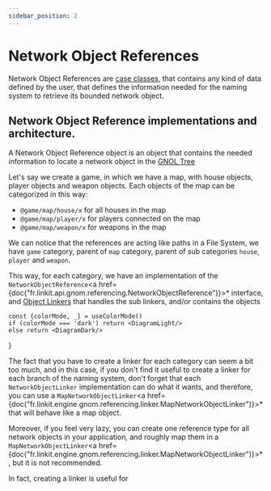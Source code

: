 ```yaml
---
sidebar_position: 2
---
```



# Network Object References

Network Object References are <a href="https://docs.scala-lang.org/tour/case-classes.html">case classes</a>, that contains
any kind of data defined by the user, that defines the information needed for the naming system to retrieve its bounded network object.

## Network Object Reference implementations and architecture.

A Network Object Reference object is an object that contains the needed information to locate a network object in the <a href="Network Object Linkers">GNOL Tree</a>

Let's say we create a game, in which we have a map, with house objects, player objects and weapon objects.
Each objects of the map can be categorized in this way:

- `@game/map/house/x` for all houses in the map
- `@game/map/player/x` for players connected on the map
- `@game/map/weapon/x` for weapons in the map

We can notice that the references are acting like paths in a File System, we have `game` category, parent of `map` category, parent of sub categories `house`, `player` and `weapon`.

This way, for each category, we have an implementation of the `NetworkObjectReference`<a href={doc("fr.linkit.api.gnom.referencing.NetworkObjectReference")}>*</a> interface,
and <a href={pages.gnom.naming.nol}>Object Linkers</a> that handles the sub linkers, and/or contains the objects

    const {colorMode, _} = useColorMode()
    if (colorMode === 'dark') return <DiagramLight/>
    else return <DiagramDark/>
}

<Diagram/>

<Admonition type="tip" icon="❓" title="isn't it overkill ?">

The fact that you have to create a linker for each category can seem a bit <orange>too much</orange>,
and in this case, if you don't find it useful to create a linker for each <orange>branch</orange> of the naming system,
don't forget that each `NetworkObjectLinker` implementation can do what it wants, and therefore,
you can use a `MapNetworkObjectLinker`<a href={doc("fr.linkit.engine.gnom.referencing.linker.MapNetworkObjectLinker")}>*</a><a> </a>
that will behave like a map object.

Moreover, if you feel <orange>very lazy</orange>,
you can create <orange>one reference type</orange> for all network objects in your application,
and roughly map them in a
`MapNetworkObjectLinker`<a href={doc("fr.linkit.engine.gnom.referencing.linker.MapNetworkObjectLinker")}>*</a>,
but it is not recommended.
</Admonition>

<Admonition type="tip" icon="❓" title="So what are the benefit of creating a linker for each category">
In fact, creating a linker is useful for
</Admonition>